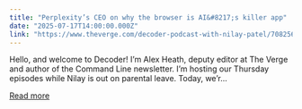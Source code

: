 ```yaml
---
title: "Perplexity’s CEO on why the browser is AI&#8217;s killer app"
date: "2025-07-17T14:00:00.000Z"
link: "https://www.theverge.com/decoder-podcast-with-nilay-patel/708256/perplexity-ceo-decoder-aravind-srinivas-comet-browser-ai-search"
---
```


Hello, and welcome to Decoder! I’m Alex Heath, deputy editor at The Verge and author of the Command Line newsletter. I’m hosting our Thursday episodes while Nilay is out on parental leave.
Today, we’r...

[Read more](https://www.theverge.com/decoder-podcast-with-nilay-patel/708256/perplexity-ceo-decoder-aravind-srinivas-comet-browser-ai-search)
